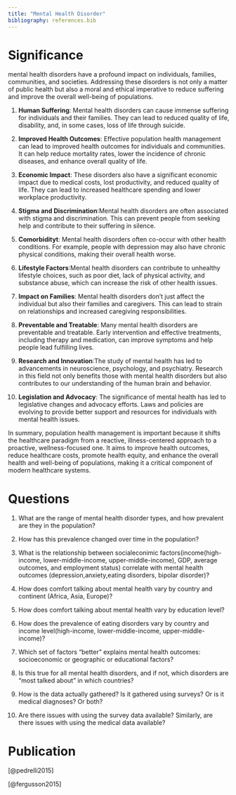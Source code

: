 ```yaml
---
title: "Mental Health Disorder"
bibliography: references.bib
---
```


# Significance

mental health disorders have a profound impact on individuals, families, communities, and societies. Addressing these disorders is not only a matter of public health but also a moral and ethical imperative to reduce suffering and improve the overall well-being of populations.

1.  **Human Suffering**: Mental health disorders can cause immense suffering for individuals and their families. They can lead to reduced quality of life, disability, and, in some cases, loss of life through suicide.

2.  **Improved Health Outcomes**: Effective population health management can lead to improved health outcomes for individuals and communities. It can help reduce mortality rates, lower the incidence of chronic diseases, and enhance overall quality of life.

3.  **Economic Impact**: These disorders also have a significant economic impact due to medical costs, lost productivity, and reduced quality of life. They can lead to increased healthcare spending and lower workplace productivity.

4.  **Stigma and Discrimination**:Mental health disorders are often associated with stigma and discrimination. This can prevent people from seeking help and contribute to their suffering in silence.

5.  **Comorbidityt**: Mental health disorders often co-occur with other health conditions. For example, people with depression may also have chronic physical conditions, making their overall health worse.

6.  **Lifestyle Factors**:Mental health disorders can contribute to unhealthy lifestyle choices, such as poor diet, lack of physical activity, and substance abuse, which can increase the risk of other health issues.

7.  **Impact on Families**: Mental health disorders don't just affect the individual but also their families and caregivers. This can lead to strain on relationships and increased caregiving responsibilities.

8.  **Preventable and Treatable**: Many mental health disorders are preventable and treatable. Early intervention and effective treatments, including therapy and medication, can improve symptoms and help people lead fulfilling lives.

9.  **Research and Innovation**:The study of mental health has led to advancements in neuroscience, psychology, and psychiatry. Research in this field not only benefits those with mental health disorders but also contributes to our understanding of the human brain and behavior.

10. **Legislation and Advocacy**: The significance of mental health has led to legislative changes and advocacy efforts. Laws and policies are evolving to provide better support and resources for individuals with mental health issues.

In summary, population health management is important because it shifts the healthcare paradigm from a reactive, illness-centered approach to a proactive, wellness-focused one. It aims to improve health outcomes, reduce healthcare costs, promote health equity, and enhance the overall health and well-being of populations, making it a critical component of modern healthcare systems.

# Questions

1.  What are the range of mental health disorder types, and how prevalent are they in the population?

2.  How has this prevalence changed over time in the population?

3.  What is the relationship between socialeconimic factors(income(high-income, lower-middle-income, upper-middle-income), GDP, average outcomes, and employment status) correlate with mental health outcomes (depression,anxiety,eating disorders, bipolar disorder)?

4.  How does comfort talking about mental health vary by country and continent (Africa, Asia, Europe)?

5.  How does comfort talking about mental health vary by education level?

6.  How does the prevalence of eating disorders vary by country and income level(high-income, lower-middle-income, upper-middle-income)?

7.  Which set of factors "better" explains mental health outcomes: socioeconomic or geographic or educational factors?

8.  Is this true for all mental health disorders, and if not, which disorders are "most talked about" in which countries?

9.  How is the data actually gathered? Is it gathered using surveys? Or is it medical diagnoses? Or both?

10. Are there issues with using the survey data available? Similarly, are there issues with using the medical data available?

# Publication

[@pedrelli2015]

[@fergusson2015]